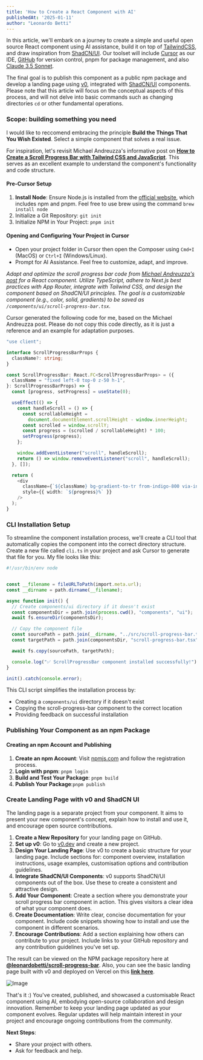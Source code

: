 ```yaml
---
title: 'How to Create a React Component with AI'
publishedAt: '2025-01-11'
author: "Leonardo Betti"
---
```




In this article, we'll embark on a journey to create a simple and useful open source React component using AI assistance, build it on top of [TailwindCSS](https://tailwindcss.com/), and draw inspiration from [ShadCN/UI](https://ui.shadcn.com/). Our toolset will include [Cursor](https://www.cursor.com/) as our IDE, [GitHub](https://github.com/) for version control, pnpm for package management, and also [Claude 3.5 Sonnet](https://www.claude.ai/). 

The final goal is to publish this component as a public npm package and develop a landing page using [v0](https:v0.dev), integrated with [ShadCN/UI](https://ui.shadcn.com/) components. Please note that this article will focus on the conceptual aspects of this process, and will not delve into basic commands such as changing directories ```cd``` or other fundamental operations.




### Scope: building something you need
I would like to reccomend embracing the principle **Build the Things That You Wish Existed**. Select a simple component that solves a real issue. 

For inspiration, let's revisit Michael Andreuzza's informative post on [**How to Create a Scroll Progress Bar with Tailwind CSS and JavaScript**](https://lexingtonthemes.com/tutorials/how-to-create-a-scroll-progress-bar-with-tailwind-css-and-javascript/). This serves as an excellent example to understand the component's functionality and code structure.

#### Pre-Cursor Setup
1. **Install Node**: Ensure Node.js is installed from the [official website](https://nodejs.org/en/download/), which includes npm and pnpm. Feel free to use brew using the command 
 ```brew install node```
2. Initialize a Git Repository: ```git init```
3. Initialize NPM in Your Project: ```pnpm init```

#### **Opening and Configuring Your Project in Cursor**

- Open your project folder in Cursor then open the Composer using ```Cmd+I``` (MacOS) or ```Ctrl+I``` (Windows/Linux).
- Prompt for AI Assistance. Feel free to customize, adapt, and improve.

*Adapt and optimize the scroll progress bar code from [Michael Andreuzza's post](https://lexingtonthemes.com/tutorials/how-to-create-a-scroll-progress-bar-with-tailwind-css-and-javascript/) for a React component. Utilize TypeScript, adhere to Next.js best practices with App Router, integrate with Tailwind CSS, and design the component based on ShadCN/UI principles. The goal is a customizable component (e.g., color, solid, gradients) to be saved as `/components/ui/scroll-progress-bar.tsx`.*

Cursor generated the following code for me, based on the Michael Andreuzza post. Please do not copy this code directly, as it is just a reference and an example for adaptation purposes.


```typescript
"use client";

interface ScrollProgressBarProps {
  className?: string;
}

const ScrollProgressBar: React.FC<ScrollProgressBarProps> = ({
  className = "fixed left-0 top-0 z-50 h-1",
}: ScrollProgressBarProps) => {
  const [progress, setProgress] = useState(0);

  useEffect(() => {
    const handleScroll = () => {
      const scrollableHeight =
        document.documentElement.scrollHeight - window.innerHeight;
      const scrolled = window.scrollY;
      const progress = (scrolled / scrollableHeight) * 100;
      setProgress(progress);
    };

    window.addEventListener("scroll", handleScroll);
    return () => window.removeEventListener("scroll", handleScroll);
  }, []);

  return (
    <div
      className={`${className} bg-gradient-to-tr from-indigo-800 via-indigo-700 to-indigo-900`}
      style={{ width: `${progress}%` }}
    />
  );
}

```


### CLI Installation Setup
To streamline the component installation process, we'll create a CLI tool that automatically copies the component into the correct directory structure. 
Create a new file called `cli.ts` in your project and ask Cursor to generate that file for you. My file looks like this:

```typescript:cli.ts
#!/usr/bin/env node


const __filename = fileURLToPath(import.meta.url);
const __dirname = path.dirname(__filename);

async function init() {
  // Create components/ui directory if it doesn't exist
  const componentsDir = path.join(process.cwd(), "components", "ui");
  await fs.ensureDir(componentsDir);

  // Copy the component file
  const sourcePath = path.join(__dirname, "../src/scroll-progress-bar.tsx");
  const targetPath = path.join(componentsDir, "scroll-progress-bar.tsx");

  await fs.copy(sourcePath, targetPath);

  console.log("✅ ScrollProgressBar component installed successfully!");
}

init().catch(console.error);
```

This CLI script simplifies the installation process by:
- Creating a `components/ui` directory if it doesn't exist
- Copying the scroll-progress-bar component to the correct location
- Providing feedback on successful installation

### Publishing Your Component as an npm Package

#### Creating an npm Account and Publishing

1. **Create an npm Account**: Visit [npmjs.com](https://www.npmjs.com/) and follow the registration process.
2. **Login with pnpm**: ```pnpm login```
3. **Build and Test Your Package**: ```pnpm build```
4. **Publish Your Package**:```pnpm publish```



### Create Landing Page with v0 and ShadCN UI
The landing page is a separate project from your component. It aims to present your new component's concept, explain how to install and use it, and encourage open source contributions.
1. **Create a New Repository** for your landing page on GitHub.
2. **Set up v0**: Go to [v0.dev](https://v0.dev) and create a new project.
3. **Design Your Landing Page**: Use v0 to create a basic structure for your landing page. Include sections for: component overview, installation instructions, usage examples, customisation options and contribution guidelines.
4. **Integrate ShadCN/UI Components**: v0 supports ShadCN/UI components out of the box. Use these to create a consistent and attractive design.
5. **Add Your Component**: Create a section where you demonstrate your scroll progress bar component in action. This gives visitors a clear idea of what your component does.
6. **Create Documentation**: Write clear, concise documentation for your component. Include code snippets showing how to install and use the component in different scenarios.
7. **Encourage Contributions**: Add a section explaining how others can contribute to your project. Include links to your GitHub repository and any contribution guidelines you've set up.


The result can be viewed on the NPM package repository here at **[@leonardobetti/scroll-progress-bar](https://www.npmjs.com/package/@leonardobetti/scroll-progress-bar)**. Also, you can see the basic landing page built with v0 and deployed on Vercel on this **[link here](https://react-scroll-progress-bar.vercel.app/)**.

![Image](/232shots_so.png)

That's it :) You've created, published, and showcased a customisable React component using AI, embodying open-source collaboration and design innovation. Remember to keep your landing page updated as your component evolves. Regular updates will help maintain interest in your project and encourage ongoing contributions from the community.

**Next Steps**:
- Share your project with others.
- Ask for feedback and help.